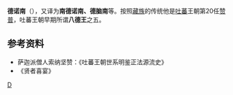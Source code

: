 '''德诺南'''（{{bo|z=ལྡེ་སྣོལ་ནམ|w=lDe snol nam}}），又译为'''南德诺南、德脑南'''等。按照[[藏族|藏族]]的传统他是[[吐蕃|吐蕃]]王朝第20任[[赞普|赞普]]，吐蕃王朝早期所谓'''八德王'''之五。

==参考资料==
*萨迦派僧人索纳坚赞：《吐蕃王朝世系明鉴正法源流史》
*《贤者喜宴》

{{start box}}
{{s-before|[[色诺布德|色诺布德]]}}
{{s-title|[[吐蕃国王列表|吐蕃赞普]]|？}}
{{s-after|[[德诺布|德诺布]]}}
{{end box}}
{{吐蕃赞普}}

[[Category:吐蕃赞普|D]]